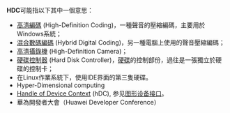 '''HDC'''可能指以下其中一個意思：
* [[高清編碼|高清編碼]] (High-Definition Coding)，一種聲音的壓縮編碼，主要用於Windows系統；
* [[混合數碼編碼|混合數碼編碼]] (Hybrid Digital Coding)，另一種電腦上使用的聲音壓縮編碼；
* [[高清攝錄機|高清攝錄機]] (High-Definition Camera)；
* [[硬碟控制器|硬碟控制器]] (Hard Disk Controller)，[[硬碟|硬碟]]的控制部份，過往是一張獨立於硬碟的控制卡；
* 在Linux作業系統下，使用IDE界面的第三隻硬碟。
* Hyper-Dimensional computing
* [[Handle_of_Device_Context|Handle of Device Context]] (hDC), 参见[[图形设备接口|图形设备接口]]。
* 華為開發者大會（Huawei Developer Conference）
{{disambig|Cat=三字拉丁字母缩写消歧义}}